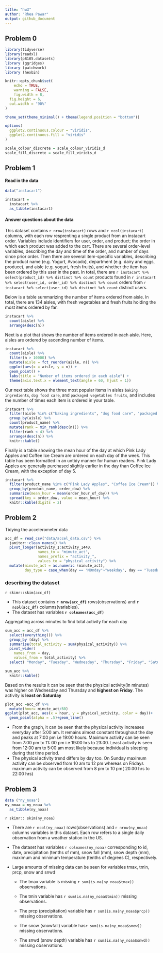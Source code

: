 ```yaml
---
title: "hw3"
author: "Rhea Pawar"
output: github_document
---
```


## Problem 0

```r
library(tidyverse)
library(readxl)
library(p8105.datasets)
library (ggridges)
library (patchwork)
library (hexbin)

knitr::opts_chunk$set(
	echo = TRUE,
	warning = FALSE,
	fig.width = 8, 
  fig.height = 6,
  out.width = "90%"
)

theme_set(theme_minimal() + theme(legend.position = "bottom"))

options(
  ggplot2.continuous.colour = "viridis",
  ggplot2.continuous.fill = "viridis"
)

scale_colour_discrete = scale_colour_viridis_d
scale_fill_discrete = scale_fill_viridis_d
```
## Problem 1


#### Read in the data

```r
data("instacart")

instacart = 
  instacart %>% 
  as_tibble(instacart)
```

#### Answer questions about the data

This dataset contains `r nrow(instacart)` rows and `r ncol(instacart)` columns, with each row resprenting a single product from an instacart order. Variables include identifiers for user, order, and product; the order in which each product was added to the cart. There are several order-level variables, describing the day and time of the order, and number of days since prior order. Then there are several item-specific variables, describing the product name (e.g. Yogurt, Avocado), department (e.g. dairy and eggs, produce), and aisle (e.g. yogurt, fresh fruits), and whether the item has been ordered by this user in the past. In total, there are `r instacart %>% select(product_id) %>% distinct %>% count` products found in `r instacart %>% select(user_id, order_id) %>% distinct %>% count` orders from `r instacart %>% select(user_id) %>% distinct %>% count` distinct users.

Below is a table summarizing the number of items ordered from aisle. In total, there are 134 aisles, with fresh vegetables and fresh fruits holding the most items ordered by far.

```r
instacart %>% 
  count(aisle) %>% 
  arrange(desc(n))
```

Next is a plot that shows the number of items ordered in each aisle. Here, aisles are ordered by ascending number of items.

```r
instacart %>% 
  count(aisle) %>% 
  filter(n > 10000) %>% 
  mutate(aisle = fct_reorder(aisle, n)) %>% 
  ggplot(aes(x = aisle, y = n)) + 
  geom_point() + 
  labs(title = "Number of items ordered in each aisle") +
  theme(axis.text.x = element_text(angle = 60, hjust = 1))

```

Our next table shows the three most popular items in aisles `baking ingredients`, `dog food care`, and `packaged vegetables fruits`, and includes the number of times each item is ordered in your table.

```r
instacart %>% 
  filter(aisle %in% c("baking ingredients", "dog food care", "packaged vegetables fruits")) %>%
  group_by(aisle) %>% 
  count(product_name) %>% 
  mutate(rank = min_rank(desc(n))) %>% 
  filter(rank < 4) %>% 
  arrange(desc(n)) %>%
  knitr::kable()
```

Finally is a table showing the mean hour of the day at which Pink Lady Apples and Coffee Ice Cream are ordered on each day of the week. This table has been formatted in an untidy manner for human readers. Pink Lady Apples are generally purchased slightly earlier in the day than Coffee Ice Cream, with the exception of day 5.

```r
instacart %>%
  filter(product_name %in% c("Pink Lady Apples", "Coffee Ice Cream")) %>%
  group_by(product_name, order_dow) %>%
  summarize(mean_hour = mean(order_hour_of_day)) %>%
  spread(key = order_dow, value = mean_hour) %>%
  knitr::kable(digits = 2)
```

## Problem 2

Tidying the accelerometer data

```r
acc_df = read_csv("data/accel_data.csv") %>%
  janitor::clean_names() %>% 
  pivot_longer(activity_1:activity_1440,
               names_to = "minute_act",
               names_prefix = "activity_",
               values_to = "physical_activity") %>% 
  mutate(minute_act = as.numeric (minute_act),
         day_type = case_when(day == "MOnday"~"weekday", day == "Tuesday"~"weekday",day == "Wednesday"~"weekday",day == "Thursday"~"weekday",day == "Friday"~"weekday",day == "Saturday"~"weekend", day == "Sunday"~"weekend"))
```

### describing the dataset

`r skimr::skim(acc_df)`

* This dataset contains **`r nrow(acc_df)`** rows(observations) and **`r ncol(acc_df)`** columns(variables). 
* The dataset has variables **`r colnames(acc_df)`**

Aggregating across minutes to find total activity for each day

```r
sum_acc = acc_df %>%
  select(everything()) %>%
  group_by (day) %>% 
  summarise(total_activity = sum(physical_activity)) %>% 
  pivot_wider(
    names_from = day,
    values_from = total_activity) %>% 
  select( "Monday", "Tuesday", "Wednesday", "Thursday", "Friday", "Saturday", "Sunday") 

sum_acc %>%   
  knitr::kable()

```
Based on the results it can be seen that the physical activity(in minutes) was higher on Wednesday and Thursday and **highest on Friday**. The activity is **least on Saturday**

```r
plot_acc =acc_df %>% 
  mutate(hour= minute_act/60)
ggplot(plot_acc, aes(x = hour, y = physical_activity, color = day))+
  geom_point(alpha = .5)+geom_line()

```

* From the graph, it can be seen  that the physical activity increases everyday after 5:00 am. It remains almost constant     throughout the day and peaks at 7:00 pm i.e 19:00 hours. Maximum activity can be seen from 7:00 pm to 11: 00 pm i.e 19:00   hrs to 23:00. Least activity is seen from 12:00 am to 5:00 am most likely because individual is sleeping during that time   period.
* The physical activity trend differs by day too. On Sunday maximum activity can be observed from 10 am to 12 pm whereas on   Fridays maximum activity can be observed from 8 pm to 10 pm( 20:00 hrs to 22:00 hrs)

## Problem 3

```r
data ("ny_noaa")
ny_noaa = ny_noaa %>% 
  as_tibble(ny_noaa)
```
`r skimr:: skim(ny_noaa)`

* There are `r ncol(ny_noaa)` rows(observations) and `r nrow(ny_noaa)` columns variables in this dataset. Each row refers to   a single daily observation from a weather station in the US.

* The dataset has variables `r colnames(ny_noaa)` corresponding to id, date, precipitation (tenths of mm), snow fall (mm),    snow depth (mm), maximum and minimum temperature (tenths of degrees C), respectively.
* Large amounts of missing data can be seen for variables tmax, tmin, prcp, snow and snwd 

  * The tmax variable is missing `r sum(is.na(ny_noaa$tmax))` observations. 

  * The tmin variable has `r sum(is.na(ny_noaa$tmin))` missing observations.

  * The prcp (precipitation) variable has `r sum(is.na(ny_noaa$prcp))` missing  observations. 
   
  * The snow (snowfall) variable has`r sum(is.na(ny_noaa$snow))` missing observations. 

  * The snwd (snow depth) variable has `r sum(is.na(ny_noaa$snwd))` missing observations.

